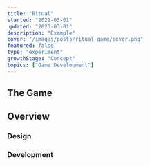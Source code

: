 ```yaml
---
title: "Ritual"
started: "2021-03-01"
updated: "2023-03-01"
description: "Example"
cover: "/images/posts/ritual-game/cover.png"
featured: false
type: "experiment"
growthStage: "Concept"
topics: ["Game Development"]
---
```

<InDevelopment />


<IntroParagraph >

</IntroParagraph >


<BasicImage
  width = {800}
  src = "/images/posts/ritual-game/cover.png"
  alt = "Screenshot of the games opening splash scene."
  showalt
/>

<Spacer size = "small" />


## The Game


## Overview

<BasicImage
  src = ""
  alt = ""
  width = {900}
/>


### Design


### Development



<InDevelopment />

